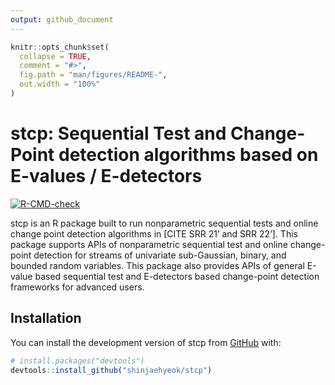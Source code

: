 ```yaml
---
output: github_document
---
```


<!-- README.md is generated from README.Rmd. Please edit that file -->

```r
knitr::opts_chunk$set(
  collapse = TRUE,
  comment = "#>",
  fig.path = "man/figures/README-",
  out.width = "100%"
)
```

# stcp: Sequential Test and Change-Point detection algorithms based on E-values / E-detectors

<!-- badges: start -->
[![R-CMD-check](https://github.com/shinjaehyeok/stcp/workflows/R-CMD-check/badge.svg)](https://github.com/shinjaehyeok/stcp/actions)
<!-- badges: end -->

stcp is an R package built to run nonparametric sequential tests and
online change point detection algorithms in [CITE SRR 21' and SRR 22']. 
This package supports APIs of nonparametric sequential test and online
change-point detection for streams of univariate sub-Gaussian, binary, 
and bounded random variables. This package also provides APIs of general 
E-value based sequential test and E-detectors based change-point detection
frameworks for advanced users. 

## Installation

You can install the development version of stcp from [GitHub](https://github.com/) with:

``` r
# install.packages("devtools")
devtools::install_github("shinjaehyeok/stcp")
```

<!-- You'll still need to render `README.Rmd` regularly, to keep `README.md` up-to-date. `devtools::build_readme()` is handy for this.  -->
<!-- TODO 1. Make test also work for list; 2. To make CI works for variance process-->
